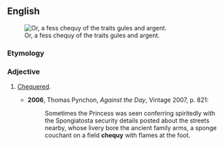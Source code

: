==English==
[[File:Counts of Mark Arms.svg|thumb|Or, a fess chequy of the traits gules and argent.]]
===Etymology===
{{archaic spelling of|[[checky]]}}

===Adjective===
{{en-adj}}

# {{heraldry}} [[chequered|Chequered]].
#*'''2006''', Thomas Pynchon, ''Against the Day'', Vintage 2007, p. 821:
#*:Sometimes the Princess was seen conferring spiritedly with the Spongiatosta security details posted about the streets nearby, whose livery bore the ancient family arms, a sponge couchant on a field '''chequy''' with flames at the foot.